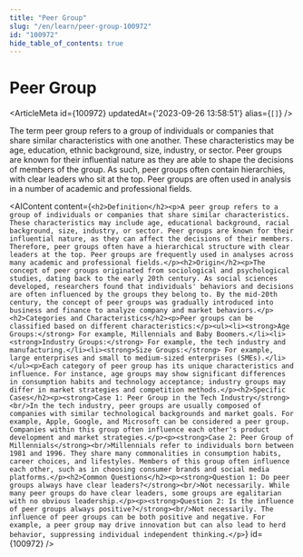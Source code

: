```yaml
---
title: "Peer Group"
slug: "/en/learn/peer-group-100972"
id: "100972"
hide_table_of_contents: true
---
```



# Peer Group

<ArticleMeta id={100972} updatedAt={'2023-09-26 13:58:51'} alias={`[]`} />
<div className='border-solid border-b border-t-0 my-4 border-[var(--ifm-color-gray-300)]' />

The term peer group refers to a group of individuals or companies that share similar characteristics with one another. These characteristics may be age, education, ethnic background, size, industry, or sector. Peer groups are known for their influential nature as they are able to shape the decisions of members of the group. As such, peer groups often contain hierarchies, with clear leaders who sit at the top. Peer groups are often used in analysis in a number of academic and professional fields.

<AIContent content={`<h2>Definition</h2><p>A peer group refers to a group of individuals or companies that share similar characteristics. These characteristics may include age, educational background, racial background, size, industry, or sector. Peer groups are known for their influential nature, as they can affect the decisions of their members. Therefore, peer groups often have a hierarchical structure with clear leaders at the top. Peer groups are frequently used in analyses across many academic and professional fields.</p><h2>Origin</h2><p>The concept of peer groups originated from sociological and psychological studies, dating back to the early 20th century. As social sciences developed, researchers found that individuals' behaviors and decisions are often influenced by the groups they belong to. By the mid-20th century, the concept of peer groups was gradually introduced into business and finance to analyze company and market behaviors.</p><h2>Categories and Characteristics</h2><p>Peer groups can be classified based on different characteristics:</p><ul><li><strong>Age Groups:</strong> For example, Millennials and Baby Boomers.</li><li><strong>Industry Groups:</strong> For example, the tech industry and manufacturing.</li><li><strong>Size Groups:</strong> For example, large enterprises and small to medium-sized enterprises (SMEs).</li></ul><p>Each category of peer group has its unique characteristics and influence. For instance, age groups may show significant differences in consumption habits and technology acceptance; industry groups may differ in market strategies and competition methods.</p><h2>Specific Cases</h2><p><strong>Case 1: Peer Group in the Tech Industry</strong><br/>In the tech industry, peer groups are usually composed of companies with similar technological backgrounds and market goals. For example, Apple, Google, and Microsoft can be considered a peer group. Companies within this group often influence each other's product development and market strategies.</p><p><strong>Case 2: Peer Group of Millennials</strong><br/>Millennials refer to individuals born between 1981 and 1996. They share many commonalities in consumption habits, career choices, and lifestyles. Members of this group often influence each other, such as in choosing consumer brands and social media platforms.</p><h2>Common Questions</h2><p><strong>Question 1: Do peer groups always have clear leaders?</strong><br/>Not necessarily. While many peer groups do have clear leaders, some groups are egalitarian with no obvious leadership.</p><p><strong>Question 2: Is the influence of peer groups always positive?</strong><br/>Not necessarily. The influence of peer groups can be both positive and negative. For example, a peer group may drive innovation but can also lead to herd behavior, suppressing individual independent thinking.</p>`} id={100972} />

